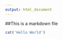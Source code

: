 ```yaml
---
output: html_document
---
```


##This is a markdown file

```r
cat('Hello World')

```

